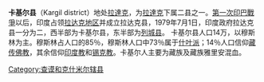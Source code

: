 {{noteTA
|1=zh-hans:克什米尔;zh-hant:克什米爾;zh-cn:克什米尔;zh-hk:克什米爾;zh-tw:喀什米爾;zh-mo:克什米爾;
|2=zh-cn:卡基尔;zh-tw:卡吉爾;
}}
'''卡基尔县'''（Kargil district）地处[[拉達克|拉達克]]，为[[拉達克|拉達克]]下属二县之一。[[第一次印巴戰爭|第一次印巴戰爭]]以后，印度占领[[拉達克|拉达克地区]]并成立拉达克县，1979年7月1日，印度政府拉达克县一分为二，西半部为卡基尔县，东半部为[[列城县|列城县]]。
卡基尔县人口14万，以穆斯林为主。穆斯林占人口的85％，穆斯林人口中73％属于[[什叶派|什叶派]]；14％人口信仰[[藏传佛教|藏传佛教]]，其余信仰[[印度教|印度教]]和[[锡克教|锡克教]]。卡基尔人主要为藏族及藏族雅里安混血。

{{印度行政区划小作品}}
[[Category:查谟和克什米尔辖县|Category:查谟和克什米尔辖县]]